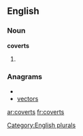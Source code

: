 ==English==

===Noun===
'''coverts'''

# {{plural of|[[covert]]}}

===Anagrams===
* {{alphagram|ceorstv}}
* [[vectors#English|vectors]]


[[Category:English plurals]]

[[ar:coverts]]
[[fr:coverts]]